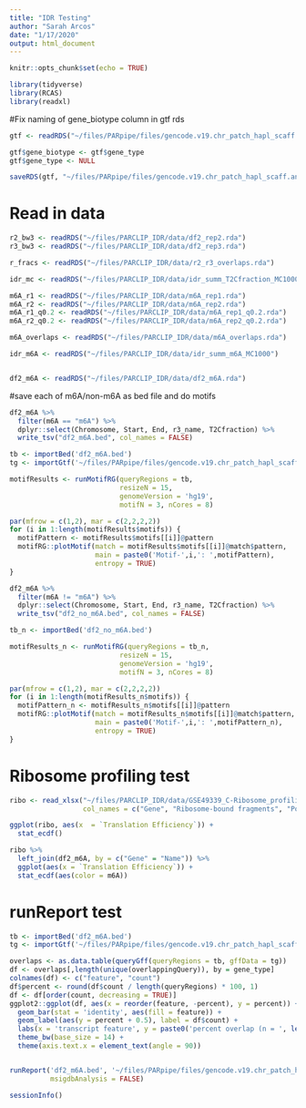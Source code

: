 ```yaml
---
title: "IDR Testing"
author: "Sarah Arcos"
date: "1/17/2020"
output: html_document
---
```


```r
knitr::opts_chunk$set(echo = TRUE)

library(tidyverse)
library(RCAS)
library(readxl)

```

#Fix naming of gene_biotype column in gtf rds
```r
gtf <- readRDS("~/files/PARpipe/files/gencode.v19.chr_patch_hapl_scaff.annotation.gtf.granges.rds")

gtf$gene_biotype <- gtf$gene_type
gtf$gene_type <- NULL

saveRDS(gtf, "~/files/PARpipe/files/gencode.v19.chr_patch_hapl_scaff.annotation.gtf.granges.rds")

```


# Read in data
```r
r2_bw3 <- readRDS("~/files/PARCLIP_IDR/data/df2_rep2.rda")
r3_bw3 <- readRDS("~/files/PARCLIP_IDR/data/df2_rep3.rda")

r_fracs <- readRDS("~/files/PARCLIP_IDR/data/r2_r3_overlaps.rda")

idr_mc <- readRDS("~/files/PARCLIP_IDR/data/idr_summ_T2Cfraction_MC1000")

m6A_r1 <- readRDS("~/files/PARCLIP_IDR/data/m6A_rep1.rda")
m6A_r2 <- readRDS("~/files/PARCLIP_IDR/data/m6A_rep2.rda")
m6A_r1_q0.2 <- readRDS("~/files/PARCLIP_IDR/data/m6A_rep1_q0.2.rda")
m6A_r2_q0.2 <- readRDS("~/files/PARCLIP_IDR/data/m6A_rep2_q0.2.rda")

m6A_overlaps <- readRDS("~/files/PARCLIP_IDR/data/m6A_overlaps.rda")

idr_m6A <- readRDS("~/files/PARCLIP_IDR/data/idr_summ_m6A_MC1000")


df2_m6A <- readRDS("~/files/PARCLIP_IDR/data/df2_m6A.rda")
```

#save each of m6A/non-m6A as bed file
and do motifs
```r
df2_m6A %>%
  filter(m6A == "m6A") %>%
  dplyr::select(Chromosome, Start, End, r3_name, T2Cfraction) %>%
  write_tsv("df2_m6A.bed", col_names = FALSE)

tb <- importBed('df2_m6A.bed')
tg <- importGtf('~/files/PARpipe/files/gencode.v19.chr_patch_hapl_scaff.annotation.gtf')

motifResults <- runMotifRG(queryRegions = tb, 
                           resizeN = 15,
                           genomeVersion = 'hg19', 
                           motifN = 3, nCores = 8)

par(mfrow = c(1,2), mar = c(2,2,2,2))
for (i in 1:length(motifResults$motifs)) {
  motifPattern <- motifResults$motifs[[i]]@pattern
  motifRG::plotMotif(match = motifResults$motifs[[i]]@match$pattern, 
                     main = paste0('Motif-',i,': ',motifPattern),
                     entropy = TRUE)
}

df2_m6A %>%
  filter(m6A != "m6A") %>%
  dplyr::select(Chromosome, Start, End, r3_name, T2Cfraction) %>%
  write_tsv("df2_no_m6A.bed", col_names = FALSE)

tb_n <- importBed('df2_no_m6A.bed')

motifResults_n <- runMotifRG(queryRegions = tb_n, 
                           resizeN = 15,
                           genomeVersion = 'hg19', 
                           motifN = 3, nCores = 8)

par(mfrow = c(1,2), mar = c(2,2,2,2))
for (i in 1:length(motifResults_n$motifs)) {
  motifPattern_n <- motifResults_n$motifs[[i]]@pattern
  motifRG::plotMotif(match = motifResults_n$motifs[[i]]@match$pattern, 
                     main = paste0('Motif-',i,': ',motifPattern_n),
                     entropy = TRUE)
}
```

# Ribosome profiling test
```r
ribo <- read_xlsx("~/files/PARCLIP_IDR/data/GSE49339_C-Ribosome_profiling.xlsx", sheet = 3, skip = 3, 
                  col_names = c("Gene", "Ribosome-bound fragments", "Poly(A)+ mRNA input", "Translation Efficiency"))

ggplot(ribo, aes(x  = `Translation Efficiency`)) +
  stat_ecdf()

ribo %>%
  left_join(df2_m6A, by = c("Gene" = "Name")) %>%
  ggplot(aes(x = `Translation Efficiency`)) +
  stat_ecdf(aes(color = m6A))
```

# runReport test
```r
tb <- importBed('df2_m6A.bed')
tg <- importGtf('~/files/PARpipe/files/gencode.v19.chr_patch_hapl_scaff.annotation.gtf')

overlaps <- as.data.table(queryGff(queryRegions = tb, gffData = tg))
df <- overlaps[,length(unique(overlappingQuery)), by = gene_type]
colnames(df) <- c("feature", "count")
df$percent <- round(df$count / length(queryRegions) * 100, 1)
df <- df[order(count, decreasing = TRUE)]
ggplot2::ggplot(df, aes(x = reorder(feature, -percent), y = percent)) + 
  geom_bar(stat = 'identity', aes(fill = feature)) + 
  geom_label(aes(y = percent + 0.5), label = df$count) + 
  labs(x = 'transcript feature', y = paste0('percent overlap (n = ', length(queryRegions), ')')) + 
  theme_bw(base_size = 14) + 
  theme(axis.text.x = element_text(angle = 90))


runReport('df2_m6A.bed', '~/files/PARpipe/files/gencode.v19.chr_patch_hapl_scaff.annotation.gtf',
          msigdbAnalysis = FALSE)
```




```r
sessionInfo()
```













